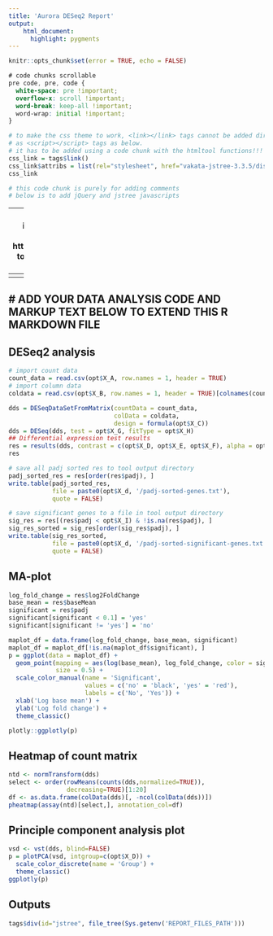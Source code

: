 ```yaml
---
title: 'Aurora DESeq2 Report'
output:
    html_document:
      highlight: pygments
---
```


```r
knitr::opts_chunk$set(error = TRUE, echo = FALSE)
```

```css
# code chunks scrollable
pre code, pre, code {
  white-space: pre !important;
  overflow-x: scroll !important;
  word-break: keep-all !important;
  word-wrap: initial !important;
}
```


```r
# to make the css theme to work, <link></link> tags cannot be added directly 
# as <script></script> tags as below.
# it has to be added using a code chunk with the htmltool functions!!!
css_link = tags$link()
css_link$attribs = list(rel="stylesheet", href="vakata-jstree-3.3.5/dist/themes/default/style.min.css")
css_link
```

```r
# this code chunk is purely for adding comments
# below is to add jQuery and jstree javascripts
```
<script src="https://code.jquery.com/jquery-3.3.1.min.js"></script>
<script src="vakata-jstree-3.3.5/dist/jstree.min.js"></script>

---
# javascript code below is to build the file tree interface
# see this for how to implement opening hyperlink: https://stackoverflow.com/questions/18611317/how-to-get-i-get-leaf-nodes-in-jstree-to-open-their-hyperlink-when-clicked-when
---
<script>
  $(function () {
    // create an instance when the DOM is ready
    $('#jstree').jstree().bind("select_node.jstree", function (e, data) {
     window.open( data.node.a_attr.href, data.node.a_attr.target )
    });
  });
</script>

---
# ADD YOUR DATA ANALYSIS CODE AND MARKUP TEXT BELOW TO EXTEND THIS R MARKDOWN FILE
---

## DESeq2 analysis

```r
# import count data
count_data = read.csv(opt$X_A, row.names = 1, header = TRUE)
# import column data
coldata = read.csv(opt$X_B, row.names = 1, header = TRUE)[colnames(count_data), ]
```

```r
dds = DESeqDataSetFromMatrix(countData = count_data,
                             colData = coldata,
                             design = formula(opt$X_C))
dds = DESeq(dds, test = opt$X_G, fitType = opt$X_H)
## Differential expression test results
res = results(dds, contrast = c(opt$X_D, opt$X_E, opt$X_F), alpha = opt$X_I)
res
```


```r
# save all padj sorted res to tool output directory
padj_sorted_res = res[order(res$padj), ]
write.table(padj_sorted_res,
            file = paste0(opt$X_d, '/padj-sorted-genes.txt'),
            quote = FALSE)

# save significant genes to a file in tool output directory
sig_res = res[(res$padj < opt$X_I) & !is.na(res$padj), ]
sig_res_sorted = sig_res[order(sig_res$padj), ]
write.table(sig_res_sorted, 
            file = paste0(opt$X_d, '/padj-sorted-significant-genes.txt'), 
            quote = FALSE)
```

## MA-plot

```r
log_fold_change = res$log2FoldChange
base_mean = res$baseMean
significant = res$padj
significant[significant < 0.1] = 'yes'
significant[significant != 'yes'] = 'no'

maplot_df = data.frame(log_fold_change, base_mean, significant)
maplot_df = maplot_df[!is.na(maplot_df$significant), ]
p = ggplot(data = maplot_df) +
  geom_point(mapping = aes(log(base_mean), log_fold_change, color = significant),
             size = 0.5) +
  scale_color_manual(name = 'Significant',
                     values = c('no' = 'black', 'yes' = 'red'),
                     labels = c('No', 'Yes')) +
  xlab('Log base mean') +
  ylab('Log fold change') +
  theme_classic()

plotly::ggplotly(p)
```


## Heatmap of count matrix

```r
ntd <- normTransform(dds)
select <- order(rowMeans(counts(dds,normalized=TRUE)),
                decreasing=TRUE)[1:20]
df <- as.data.frame(colData(dds)[, -ncol(colData(dds))])
pheatmap(assay(ntd)[select,], annotation_col=df)
```


## Principle component analysis plot

```r
vsd <- vst(dds, blind=FALSE)
p = plotPCA(vsd, intgroup=c(opt$X_D)) + 
  scale_color_discrete(name = 'Group') +
  theme_classic()
ggplotly(p)
```


## Outputs

```r
tags$div(id="jstree", file_tree(Sys.getenv('REPORT_FILES_PATH')))
```
